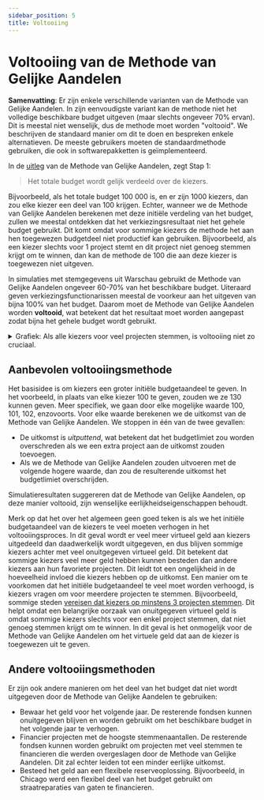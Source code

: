 ```yaml
---
sidebar_position: 5
title: Voltooiing
---
```



# Voltooiing van de Methode van Gelijke Aandelen

<div class="summary">
<b>Samenvatting</b>:
Er zijn enkele verschillende varianten van de Methode van Gelijke Aandelen. In zijn eenvoudigste variant kan de methode niet het volledige beschikbare budget uitgeven (maar slechts ongeveer 70% ervan). Dit is meestal niet wenselijk, dus de methode moet worden "voltooid". We beschrijven de standaard manier om dit te doen en bespreken enkele alternatieven. De meeste gebruikers moeten de standaardmethode gebruiken, die ook in softwarepakketten is geïmplementeerd.
</div>

In de [uitleg](../explanation) van de Methode van Gelijke Aandelen, zegt Stap 1:

> Het totale budget wordt gelijk verdeeld over de kiezers.

Bijvoorbeeld, als het totale budget <Currency>100 000</Currency> is, en er zijn 1000 kiezers, dan zou elke kiezer een deel van <Currency>100</Currency> krijgen.
Echter, wanneer we de Methode van Gelijke Aandelen berekenen met deze initiële verdeling van het budget, zullen we meestal ontdekken dat het verkiezingsresultaat niet het gehele budget gebruikt.
Dit komt omdat voor sommige kiezers de methode het aan hen toegewezen budgetdeel niet productief kan gebruiken.
Bijvoorbeeld, als een kiezer slechts voor 1 project stemt en dit project niet genoeg stemmen krijgt om te winnen, dan kan de methode de <Currency>100</Currency> die aan deze kiezer is toegewezen niet uitgeven.

In simulaties met stemgegevens uit Warschau gebruikt de Methode van Gelijke Aandelen ongeveer 60-70% van het beschikbare budget.
Uiteraard geven verkiezingsfunctionarissen meestal de voorkeur aan het uitgeven van bijna 100% van het budget.
Daarom moet de Methode van Gelijke Aandelen worden **voltooid**, wat betekent dat het resultaat moet worden aangepast zodat bijna het gehele budget wordt gebruikt.

<details>
<summary><SemiBold>Grafiek</SemiBold>: Als alle kiezers voor veel projecten stemmen, is voltooiing niet zo cruciaal.</summary>

De hoofdoorzaak van het feit dat de Methode van Gelijke Aandelen vaak slechts 60-70% van het beschikbare budget uitgeeft, is dat sommige kiezers slechts voor een klein aantal projecten stemmen.
We kunnen dit effect zien door een simulatie uit te voeren op basis van gegevens uit Warschau (2020-22).

In Warschau mogen kiezers op maximaal 15 projecten in hun district stemmen.
We kunnen simuleren wat er zou zijn gebeurd als Warschau een minimum aantal stemmen had ingesteld door alleen die stemmen in de dataset te tellen die voor voldoende veel projecten hebben gestemd.
Op deze manier kunnen we een minimum stemtelling van 2, 3, 4, ..., 15 simuleren.
Voor elk minimum kunnen we controleren welk percentage van het budget wordt gebruikt door de Methode van Gelijke Aandelen wanneer alleen wordt uitgevoerd op de subset van stemmen die voor ten minste het minimum aantal projecten hebben gestemd.

De resultaten suggereren dat wanneer kiezers voor minimaal 8 projecten stemmen, meer dan 90% van het budget wordt gebruikt.
<Datawrapper src="//datawrapper.dwcdn.net/bPA91/2/" />
</details>

## Aanbevolen voltooiingsmethode

Het basisidee is om kiezers een groter initiële budgetaandeel te geven.
In het voorbeeld, in plaats van elke kiezer <Currency>100</Currency> te geven, zouden we ze <Currency>130</Currency> kunnen geven.
Meer specifiek, we gaan door elke mogelijke waarde <Currency>100</Currency>, <Currency>101</Currency>, <Currency>102</Currency>, enzovoorts.
Voor elke waarde berekenen we de uitkomst van de Methode van Gelijke Aandelen.
We stoppen in één van de twee gevallen:
* De uitkomst is _uitputtend_, wat betekent dat het budgetlimiet zou worden overschreden als we een extra project aan de uitkomst zouden toevoegen.
* Als we de Methode van Gelijke Aandelen zouden uitvoeren met de volgende hogere waarde, dan zou de resulterende uitkomst het budgetlimiet overschrijden.

Simulatieresultaten suggereren dat de Methode van Gelijke Aandelen, op deze manier voltooid, zijn wenselijke eerlijkheidseigenschappen behoudt.

Merk op dat het over het algemeen geen goed teken is als we het initiële budgetaandeel van de kiezers te veel moeten verhogen in het voltooiingsproces. In dit geval wordt er veel meer virtueel geld aan kiezers uitgedeeld dan daadwerkelijk wordt uitgegeven, en dus blijven sommige kiezers achter met veel onuitgegeven virtueel geld. Dit betekent dat sommige kiezers veel meer geld hebben kunnen besteden dan andere kiezers aan hun favoriete projecten. Dit leidt tot een ongelijkheid in de hoeveelheid invloed die kiezers hebben op de uitkomst.
Een manier om te voorkomen dat het initiële budgetaandeel te veel moet worden verhoogd, is kiezers vragen om voor meerdere projecten te stemmen. Bijvoorbeeld, sommige steden [vereisen dat kiezers op minstens 3 projecten stemmen](input-formats#minimum-number-of-approvals). Dit helpt omdat een belangrijke oorzaak van onuitgegeven virtueel geld is omdat sommige kiezers slechts voor een enkel project stemmen, dat niet genoeg stemmen krijgt om te winnen. In dit geval is het onmogelijk voor de Methode van Gelijke Aandelen om het virtuele geld dat aan de kiezer is toegewezen uit te geven.

## Andere voltooiingsmethoden

Er zijn ook andere manieren om het deel van het budget dat niet wordt uitgegeven door de Methode van Gelijke Aandelen te gebruiken:

* <SemiBold>Bewaar het geld voor het volgende jaar</SemiBold>. De resterende fondsen kunnen onuitgegeven blijven en worden gebruikt om het beschikbare budget in het volgende jaar te verhogen.
* <SemiBold>Financier projecten met de hoogste stemmenaantallen</SemiBold>. De resterende fondsen kunnen worden gebruikt om projecten met veel stemmen te financieren die werden overgeslagen door de Methode van Gelijke Aandelen. Dit zal echter leiden tot een minder eerlijke uitkomst.
* <SemiBold>Besteed het geld aan een flexibele reserveoplossing</SemiBold>. Bijvoorbeeld, in Chicago werd een flexibel deel van het budget gebruikt om straatreparaties van gaten te financieren.
